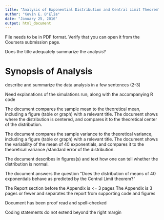 ```yaml
---
title: "Analysis of Exponential Distribution and Central Limit Theorem"
author: "Kevin E. D'Elia"
date: "January 25, 2016"
output: html_document
---
```


File needs to be in PDF format.
Verify that you can open it from the Coursera submission page.

Does the title adequately summarize the analysis?

# Synopsis of Analysis
describe and summarize the data analysis in a few sentences (2-3)


Need explanations of the simulations run, along with the accompanying R code

The document compares the sample mean to the theoretical mean, including a figure (table or graph) with a relevant title.  The document shows where the distribution is centered, and compares it to the theoretical center of the distribution.

The document compares the sample variance to the theoretical variance, including a figure (table or graph) with a relevant title.  The document shows the variability of the mean of 40 exponentials, and compares it to the theoretical variance /standard error of the distribution.

The document describes in figures(s) and text how one can tell whether the distribution is normal.

The document answers the question "Does the distribution of means of 40 exponentials behave as predicted by the Central Limit theorem?"

The Report section before the Appendix is <= 3 pages
The Appendix is 3 pages or fewer and separates the report from supporting code and figures

Document has been proof read and spell-checked

Coding statements do not extend beyond the right margin

